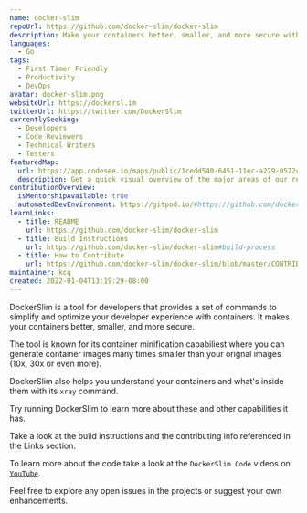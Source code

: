 ```yaml
---
name: docker-slim
repoUrl: https://github.com/docker-slim/docker-slim
description: Make your containers better, smaller, and more secure with DockerSlim. This tool for developers provides a set of commands to simplify and optimize your developer experience with containers.
languages:
  - Go
tags:
  - First Timer Friendly
  - Productivity
  - DevOps
avatar: docker-slim.png
websiteUrl: https://dockersl.im
twitterUrl: https://twitter.com/DockerSlim
currentlySeeking:
  - Developers
  - Code Reviewers
  - Technical Writers
  - Testers
featuredMap:
  url: https://app.codesee.io/maps/public/1cedd540-6451-11ec-a279-0572ca5abbdc
  description: Get a quick visual overview of the major areas of our repo!
contributionOverview:
  isMentorshipAvailable: true
  automatedDevEnvironment: https://gitpod.io/#https://github.com/docker-slim/docker-slim
learnLinks:
  - title: README
    url: https://github.com/docker-slim/docker-slim
  - title: Build Instructions
    url: https://github.com/docker-slim/docker-slim#build-process
  - title: How to Contribute
    url: https://github.com/docker-slim/docker-slim/blob/master/CONTRIBUTING.md
maintainer: kcq
created: 2022-01-04T13:19:29-08:00
---
```


<Overview>

DockerSlim is a tool for developers that provides a set of commands to simplify and optimize your developer experience with containers. It makes your containers better, smaller, and more secure.

The tool is known for its container minification capabiliest where you can generate container images many times smaller than your orignal images (10x, 30x or even more).

DockerSlim also helps you understand your containers and what's inside them with its `xray` command.

Try running DockerSlim to learn more about these and other capabilities it has.

</Overview>

<Contributing>

Take a look at the build instructions and the contributing info referenced in the Links section. 

To learn more about the code take a look at the `DockerSlim Code` videos on [`YouTube`](https://www.youtube.com/channel/UCy7RHjJlaBhpCCbChrd8POA?sub_confirmation=1).

Feel free to explore any open issues in the projects or suggest your own enhancements.

</Contributing>

